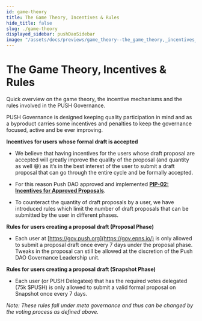 ```yaml
---
id: game-theory
title: The Game Theory, Incentives & Rules
hide_title: false
slug: ./game-theory
displayed_sidebar: pushDaoSidebar
image: "/assets/docs/previews/game_theory--the_game_theory,_incentives_&_rules.png"
---
```


# The Game Theory, Incentives & Rules

Quick overview on the game theory, the incentive mechanisms and the rules involved in the PUSH Governance.

PUSH Governance is designed keeping quality participation in mind and as a byproduct carries some incentives and penalties to keep the governance focused, active and be ever improving.

**Incentives for users whose formal draft is accepted**

- We believe that having incentives for the users whose draft proposal are accepted will greatly improve the quality of the proposal (and quantity as well 😅) as it’s in the best interest of the user to submit a draft proposal that can go through the entire cycle and be formally accepted.

- For this reason Push DAO approved and implemented [**PIP-02: Incentives for Approved Proposals**](https://snapshot.org/#/pushdao.eth/proposal/0x1c928002d6cb8d563ff79dc06f1f28a5963f0ed81460765d937a7ad08a779215).

- To counteract the quantity of draft proposals by a user, we have introduced rules which limit the number of draft proposals that can be submitted by the user in different phases.

**Rules for users creating a proposal draft (Proposal Phase)**

- Each user at [https://gov.push.org](https://gov.epns.io/) is only allowed to submit a proposal draft once every 7 days under the proposal phase. Tweaks in the proposal can still be allowed at the discretion of the Push DAO Governance Leadership unit.

**Rules for users creating a proposal draft (Snapshot Phase)**

- Each user (or PUSH Delegatee) that has the required votes delegated (75k $PUSH) is only allowed to submit a valid formal proposal on Snapshot once every 7 days.

_Note: These rules fall under meta governance and thus can be changed by the voting process as defined above._

